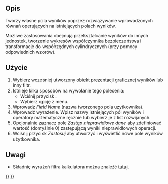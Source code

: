 <languages/>

{{Docnav
|[[FEM_PostFilterDataAtPoint/pl|Filtr danych w punkcie]]
|[[FEM_PostCreateFunctionPlane/pl|Płaszczyzna]]
|[[FEM_Workbench/pl|środowisko pracy MES]]
|IconL=FEM_PostFilterDataAtPoint.svg
|IconR=FEM_PostCreateFunctionPlane.svg
|IconC=Workbench_FEM.svg
}}

<div class="mw-translate-fuzzy">
{{GuiCommand/pl
|Name=FEM PostFilterCalculator
|Name/pl=MES: Filtr kalkulatora
|MenuLocation=Wyniki → Filtr kalkulatora
|Workbenches=[[FEM_Workbench/pl|MES]]
|Version=1.1
|SeeAlso=[[FEM_PostPipelineFromResult/pl|Prezentacja graficzna wyników]], [[FEM_tutorial/pl|Poradnik MES]]
}}
</div>

<span id="Description"></span>
==Opis==

Tworzy własne pola wyników poprzez rozwiązywanie wprowadzonych równań operujących na istniejących polach wyników.

Możliwe zastosowania obejmują przekształcanie wyników do innych jednostek, tworzenie wykresów współczynnika bezpieczeństwa i transformacje do współrzędnych cylindrycznych (przy pomocy odpowiednich wzorów).

<span id="Usage"></span>
==Użycie==

<div class="mw-translate-fuzzy">
# Wybierz wcześniej utworzony [[FEM_PostPipelineFromResult/pl|obiekt prezentacji graficznej wyników]] lub inny filtr.
# Istnieje kilka sposobów na wywołanie tego polecenia:
#* Wciśnij przycisk {{Button|[[Image:FEM_PostFilterCalculator.svg|16px]] [[FEM_PostFilterCalculator/pl|Filtr kalkulatora]]}}.
#* Wybierz opcję {{MenuCommand|Wyniki → [[Image:FEM_PostFilterCalculator.svg|16px]] Filtr kalkulatora}} z menu.
# Wprowadź ''Field Name'' (nazwa tworzonego pola użytkownika).
# Wprowadź wyrażenie. Wpisz nazwy istniejących pól wyników i operatory matematyczne ręcznie lub wybierz je z list rozwijanych.
# Opcjonalnie zaznacz pole ''Zastąp nieprawidłowe dane'' aby zdefiniować wartość (domyślnie 0) zastępującą wyniki nieprawidłowych operacji.
# Wciśnij przycisk ''Zastosuj'' aby utworzyć i wyświetlić nowe pole wyników użytkownika.
</div>

<span id="Notes"></span>
==Uwagi==

* Składnię wyrażeń filtra kalkulatora można znaleźć [https://www.paraview.org/paraview-docs/nightly/python/paraview.simple.Calculator.html tutaj].


{{Docnav
|[[FEM_PostFilterDataAtPoint/pl|Filtr danych w punkcie]]
|[[FEM_PostCreateFunctionPlane/pl|Płaszczyzna]]
|[[FEM_Workbench/pl|środowisko pracy MES]]
|IconL=FEM_PostFilterDataAtPoint.svg
|IconR=FEM_PostCreateFunctionPlane.svg
|IconC=Workbench_FEM.svg
}}

{{FEM Tools navi{{#translation:}}}}
{{Userdocnavi{{#translation:}}}}